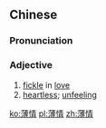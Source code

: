 ==Chinese==
{{zh-forms}}

===Pronunciation===
{{zh-pron
|m=bóqíng
|c=bok6 cing4
|mn=po̍k-chêng
|cat=a
}}

===Adjective===
{{zh-adj}}

# [[fickle]] in [[love]]
# [[heartless]]; [[unfeeling]]

[[ko:薄情]]
[[pl:薄情]]
[[zh:薄情]]